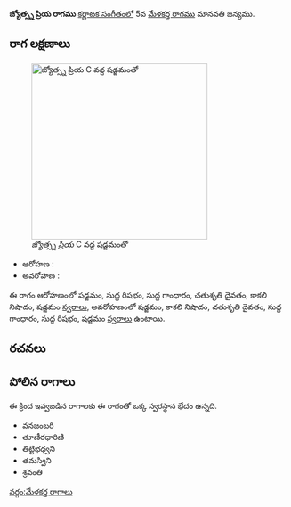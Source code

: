 {{Infobox ragam
	| name          	= జ్యోత్స్న ప్రియ
	| synonym	    	= 
	| mela          	= 
	| chakra        	= 
	| janaka        	= 
	| type          	= ఔదవ
	| arohanam      	= {{svaraC|S|R1|G1|D2|N3|S'}} 
	| avarohanam    	= {{svaraC|S'|N3|D2|G1|R1|S}}
	| jeeva         	=
	| chhaya        	=
	| nyasa         	=
	| vishesha      	= 
	| equivalent  		= 
}}
{{కర్ణాటక సంగీత రాగాలు}}
'''జ్యోత్స్న ప్రియ రాగము''' [[కర్ణాటక సంగీతం]]లో 5వ [[మేళకర్త రాగము]] మానవతి జన్యము. 


==రాగ లక్షణాలు==
[[Image:jyotsnapriya_kb2wiki.png|thumb|right|316px|''జ్యోత్స్న ప్రియ'' C వద్ద షడ్జమంతో]]

* ఆరోహణ : {{svaraC|S|R1|G1|D2|N3|S'}} 
* అవరోహణ : {{svaraC|S'|N3|D2|G1|R1|S}}

ఈ రాగం ఆరోహణంలో షడ్జమం, సుద్ద  రిషభం, సుద్ద  గాంధారం, చతుశృతి దైవతం, కాకలి  నిషాదం, షడ్జమం [[స్వరాలు]], అవరోహణంలో షడ్జమం, కాకలి  నిషాదం, చతుశృతి దైవతం, సుద్ద  గాంధారం, సుద్ద  రిషభం, షడ్జమం [[స్వరాలు]] ఉంటాయి.

==రచనలు==



==పోలిన రాగాలు==
ఈ క్రింద ఇవ్వబడిన రాగాలకు ఈ రాగంతో ఒక్క స్వరస్థాన భేదం ఉన్నది.
* వనజంబరి
* తూణీరధారిణి
* తిట్టిభధ్వని
* తమస్విని
* శ్రవంతి



[[వర్గం:మేళకర్త రాగాలు]]